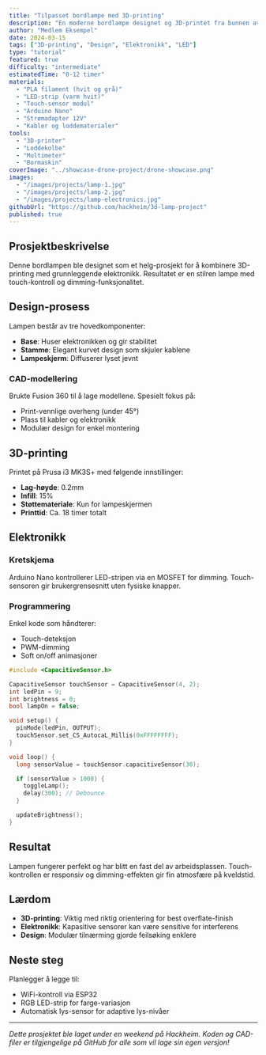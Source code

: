 ```yaml
---
title: "Tilpasset bordlampe med 3D-printing"
description: "En moderne bordlampe designet og 3D-printet fra bunnen av, med LED-strip og touch-bryter"
author: "Medlem Eksempel"
date: 2024-03-15
tags: ["3D-printing", "Design", "Elektronikk", "LED"]
type: "tutorial"
featured: true
difficulty: "intermediate"
estimatedTime: "8-12 timer"
materials:
  - "PLA filament (hvit og grå)"
  - "LED-strip (varm hvit)"
  - "Touch-sensor modul"
  - "Arduino Nano"
  - "Strømadapter 12V"
  - "Kabler og loddematerialer"
tools:
  - "3D-printer"
  - "Loddekolbe"
  - "Multimeter"
  - "Bormaskin"
coverImage: "../showcase-drone-project/drone-showcase.png"
images:
  - "/images/projects/lamp-1.jpg"
  - "/images/projects/lamp-2.jpg"
  - "/images/projects/lamp-electronics.jpg"
githubUrl: "https://github.com/hackheim/3d-lamp-project"
published: true
---
```


## Prosjektbeskrivelse

Denne bordlampen ble designet som et helg-prosjekt for å kombinere 3D-printing med grunnleggende elektronikk. Resultatet er en stilren lampe med touch-kontroll og dimming-funksjonalitet.

## Design-prosess

Lampen består av tre hovedkomponenter:
- **Base**: Huser elektronikken og gir stabilitet
- **Stamme**: Elegant kurvet design som skjuler kablene
- **Lampeskjerm**: Diffuserer lyset jevnt

### CAD-modellering

Brukte Fusion 360 til å lage modellene. Spesielt fokus på:
- Print-vennlige overheng (under 45°)
- Plass til kabler og elektronikk
- Modulær design for enkel montering

## 3D-printing

Printet på Prusa i3 MK3S+ med følgende innstillinger:
- **Lag-høyde**: 0.2mm
- **Infill**: 15%
- **Støttemateriale**: Kun for lampeskjermen
- **Printtid**: Ca. 18 timer totalt

## Elektronikk

### Kretskjema
Arduino Nano kontrollerer LED-stripen via en MOSFET for dimming. Touch-sensoren gir brukergrensesnitt uten fysiske knapper.

### Programmering
Enkel kode som håndterer:
- Touch-deteksjon
- PWM-dimming
- Soft on/off animasjoner

```cpp
#include <CapacitiveSensor.h>

CapacitiveSensor touchSensor = CapacitiveSensor(4, 2);
int ledPin = 9;
int brightness = 0;
bool lampOn = false;

void setup() {
  pinMode(ledPin, OUTPUT);
  touchSensor.set_CS_AutocaL_Millis(0xFFFFFFFF);
}

void loop() {
  long sensorValue = touchSensor.capacitiveSensor(30);

  if (sensorValue > 1000) {
    toggleLamp();
    delay(300); // Debounce
  }

  updateBrightness();
}
```

## Resultat

Lampen fungerer perfekt og har blitt en fast del av arbeidsplassen. Touch-kontrollen er responsiv og dimming-effekten gir fin atmosfære på kveldstid.

## Lærdom

- **3D-printing**: Viktig med riktig orientering for best overflate-finish
- **Elektronikk**: Kapasitive sensorer kan være sensitive for interferens
- **Design**: Modulær tilnærming gjorde feilsøking enklere

## Neste steg

Planlegger å legge til:
- WiFi-kontroll via ESP32
- RGB LED-strip for farge-variasjon
- Automatisk lys-sensor for adaptive lys-nivåer

---

*Dette prosjektet ble laget under en weekend på Hackheim. Koden og CAD-filer er tilgjengelige på GitHub for alle som vil lage sin egen versjon!*

